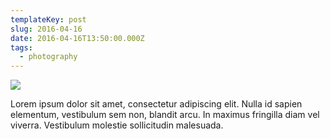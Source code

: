 ```yaml
---
templateKey: post
slug: 2016-04-16
date: 2016-04-16T13:50:00.000Z
tags:
  - photography
---
```

![](../../static/assets/20160416-IMG_3074.jpg)

Lorem ipsum dolor sit amet, consectetur adipiscing elit. Nulla id sapien elementum, vestibulum sem non, blandit arcu. In maximus fringilla diam vel viverra. Vestibulum molestie sollicitudin malesuada.
